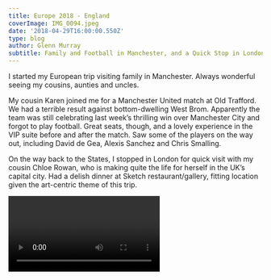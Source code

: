 ---
title: Europe 2018 - England
coverImage: IMG_0094.jpeg
date: '2018-04-29T16:00:00.550Z'
type: blog
author: Glenn Murray
subtitle: Family and Football in Manchester, and a Quick Stop in London
---

I started my European trip visiting family in Manchester. Always wonderful seeing my cousins, aunties and uncles. 

My cousin Karen joined me for a Manchester United match at Old Trafford. We had a terrible result against bottom-dwelling West Brom. Apparently the team was still celebrating last week’s thrilling win over Manchester City and forgot to play football. Great seats, though, and a lovely experience in the VIP suite before and after the match. Saw some of the players on the way out, including David de Gea, Alexis Sanchez and Chris Smalling.

On the way back to the States, I stopped in London for quick visit with my cousin Chloe Rowan, who is making quite the life for herself in the UK’s capital city. Had a delish dinner at Sketch restaurant/gallery, fitting location given the art-centric theme of this trip.

<Video
    videoSrcURL="https://www.youtube.com/embed/-GrX2qC9w4A"
    videoTitle="Manchester United Players Taking the Field"
 />

<England2018SlideShow />

